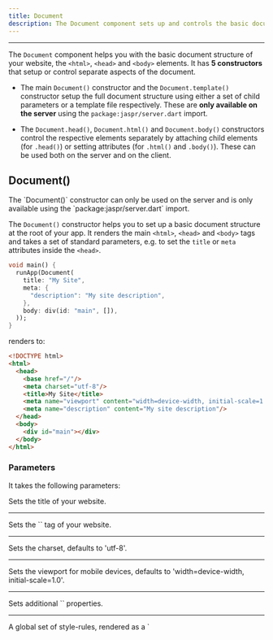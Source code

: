 ```yaml
---
title: Document
description: The Document component sets up and controls the basic document structure.
---
```


---

The `Document` component helps you with the basic document structure of your website, the `<html>`, `<head>` and `<body>`
elements. It has **5 constructors** that setup or control separate aspects of the document.

- The main `Document()` constructor and the `Document.template()` constructor setup the full document structure using either
  a set of child parameters or a template file respectively. These are **only available on the server** using the `package:jaspr/server.dart` import.

- The `Document.head()`, `Document.html()` and `Document.body()` constructors control the respective elements separately by
  attaching child elements (for `.head()`) or setting attributes (for `.html()` and `.body()`). These can be used both on the
  server and on the client.

## Document()

<Warning>
    The `Document()` constructor can only be used on the server and is only available using the `package:jaspr/server.dart` import.
</Warning>

The `Document()` constructor helps you to set up a basic document structure at the root of your app.
It renders the main `<html>`, `<head>` and `<body>` tags and takes a set of standard parameters, 
e.g. to set the `title` or `meta` attributes inside the `<head>`.

```dart title="lib/main.dart"
void main() {
  runApp(Document(
    title: "My Site",
    meta: {
      "description": "My site description",
    },
    body: div(id: "main", []),
  ));
}
```

renders to:

```html title="index.html"
<!DOCTYPE html>
<html>
  <head>
    <base href="/"/>
    <meta charset="utf-8"/>
    <title>My Site</title>
    <meta name="viewport" content="width=device-width, initial-scale=1.0"/>
    <meta name="description" content="My site description"/>
  </head>
  <body>
    <div id="main"></div>
  </body>
</html>
```

### Parameters

It takes the following parameters:

<Property name="title" type="String?" optional>
  Sets the title of your website.
</Property>

---

<Property name="base" type="String?" optional>
  Sets the `<base>` tag of your website.
</Property>

---

<Property name="charset" type="String?" optional>
  Sets the charset, defaults to 'utf-8'.
</Property>

---

<Property name="viewport" type="String?" optional>
  Sets the viewport for mobile devices, defaults to 'width=device-width, initial-scale=1.0'.
</Property>

---

<Property name="meta" type="Map<String, String>" optional>
  Sets additional `<meta>` properties.
</Property>

---

<Property name="styles" type="List<StyleRule>" optional>
  A global set of style-rules, rendered as a `<style>` section inside `<head>`.
</Property>

---

<Property name="head" type="List<Component>" optional>
  Additional components to render inside `<head>`.
</Property>

---

<Property name="body" type="Component" required>
  The component to render inside `<body>`.
</Property>

---

## Document.template()

<Warning>
    The `Document.template()` constructor can only be used on the server and is only available using the
    `package:jaspr/server.dart` import.
</Warning>

The `Document.template()` constructor loads an external `.template.html` file from the filesystem and attaches the provided
child component to that template.

It allows you to define the document markup in a separate html file instead of using the standard `Document()` constructor.

---

### Parameters

<Property name="name" type="String" optional>
  The name of the template file to load, defaults to 'index'. The file is loaded from the `web` directory as `web/<name>.template.html`.
</Property>

---

<Property name="attachTo" type="String" optional>
  The target element from the template to attach the `child` component to, defaults to 'body'.
</Property>

---

<Property name="child" type="Component" required>
  The component to attach to the template.
</Property>

---

## Document.head()

The `Document.head()` constructor renders metadata and other elements inside the `<head>` of the document.

Any children are pulled out of the normal rendering tree of the application and rendered instead inside a special section of the `<head>` element of the document. This is supported both on the server during pre-rendering and on the client.

The `.head()` component can be used multiple times in an application where deeper or latter mounted components will override duplicate elements from other `.head()` components.

```dart
Parent(children: [
  Document.head(
    title: "My Title",
    meta: {"description": "My Page Description"}
  ),
  Child(children: [
    Document.head(
      title: "Nested Title"
    ),
  ]),
]);
```

The above configuration of components will result in these elements inside `<head>`:

```html
<head>
  <title>Nested Title</title>
  <meta name="description" content="My Page Description">
</head>
```

<Warning>
Note that 'deeper or latter' here does not result in a true DFS ordering. Components that are mounted deeper but prior will override latter but shallower components.
</Warning>

Elements inside `.head()` are overridden using the following system:
- elements with an `id` override other elements with the same `id`
- `<title>` and `<base>` elements override other `<title>` or `<base>` elements respectively
- `<meta>` elements override other `<meta>` elements with the same `name`

---

### Parameters

<Property name="title" type="String?" optional>
  Sets the `<title>` of your website.
</Property>

---

<Property name="meta" type="Map<String, String>?" optional>
  Sets additional `<meta>` properties.
</Property>

---

<Property name="children" type="List<Component>?" optional>
  Additional components to render inside `<head>`.
</Property>

---

<Property name="key" type="Key?" optional>
  A key for this component.
</Property>

---

## Document.html()

The `Document.html()` constructor attaches a set of attributes to the `<html>` element.

This can be used at any point in the component tree and is supported both on the
server during pre-rendering and on the client.

The `.html()` component can be used multiple times in an application where deeper or latter mounted components will override duplicate attributes from other `.html()` components.

<Warning>
Note that 'deeper or latter' here does not result in a true DFS ordering. Components that are mounted deeper but prior will override latter but shallower components.
</Warning>

---

### Parameters

<Property name="attributes" type="Map<String, String>?" optional>
  Sets additional attributes to the `<html>` element.
</Property>

---

<Property name="key" type="Key?" optional>
  A key for this component.
</Property>

---

## Document.body()

The `Document.body()` constructor attaches a set of attributes to the `<body>` element.

This can be used at any point in the component tree and is supported both on the
server during pre-rendering and on the client.

The `.body()` component can be used multiple times in an application where deeper or latter mounted components will override duplicate attributes from other `.body()` components.

<Warning>
Note that 'deeper or latter' here does not result in a true DFS ordering. Components that are mounted deeper but prior will override latter but shallower components.
</Warning>

### Parameters

<Property name="attributes" type="Map<String, String>?" optional>
  Sets additional attributes to the `<html>` element.
</Property>

---

<Property name="key" type="Key?" optional>
  A key for this component.
</Property>

---

